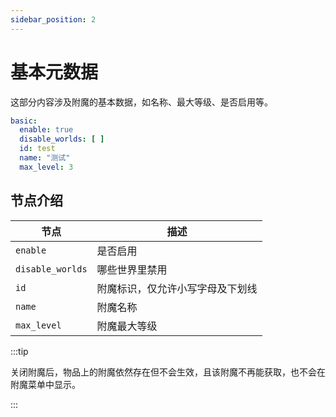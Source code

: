 ```yaml
---
sidebar_position: 2
---
```


# 基本元数据

这部分内容涉及附魔的基本数据，如名称、最大等级、是否启用等。

```yaml
basic:
  enable: true
  disable_worlds: [ ]
  id: test
  name: "测试"
  max_level: 3
```

## 节点介绍
| 节点            | 描述                       |
|-----------------|----------------------------|
| `enable`        | 是否启用                   |
| `disable_worlds`| 哪些世界里禁用           |
| `id`            | 附魔标识，仅允许小写字母及下划线|
| `name`          | 附魔名称                    |
| `max_level`     | 附魔最大等级                |

:::tip

关闭附魔后，物品上的附魔依然存在但不会生效，且该附魔不再能获取，也不会在附魔菜单中显示。

:::